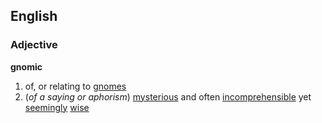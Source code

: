 ==English==
===Adjective===
'''gnomic'''
# of, or relating to [[gnome]]s
#(''of a saying or aphorism'') [[mysterious]] and often [[incomprehensible]] yet [[seemingly]] [[wise]]